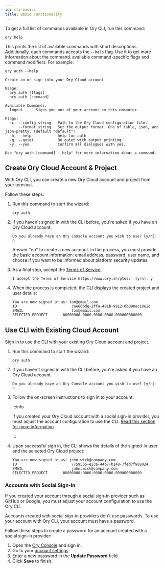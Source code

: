 ```yaml
---
id: cli-basics
title: Basic Functionality
---
```


To get a full list of commands available in Ory CLI, run this command:

```shell
ory help
```

This prints the list of available commands with short descriptions.
Additionally, each commands accepts the `--help` flag. Use it to get more
information about the command, available command-specific flags and command
modifiers. For example:

```shell
ory auth --help

Create an or sign into your Ory Cloud account

Usage:
  ory auth [flags]
  ory auth [command]

Available Commands:
  logout      Signs you out of your account on this computer.

Flags:
  -c, --config string   Path to the Ory Cloud configuration file.
      --format string   Set the output format. One of table, json, and json-pretty. (default "default")
  -h, --help            help for auth
  -q, --quiet           Be quiet with output printing.
  -y, --yes             Confirm all dialogues with yes.

Use "ory auth [command] --help" for more information about a command.
```

## Create Ory Cloud Account & Project

With Ory CLI, you can create a new Ory Cloud account and project from your
terminal.

Follow these steps:

1. Run this command to start the wizard:

   ```shell
   ory auth
   ```

2. If you haven't signed in with the CLI before, you're asked if you have an Ory
   Cloud account.

   ```shell
   Do you already have an Ory Console account you wish to use? [y/n]: n
   ```

   Answer "no" to create a new account. In the process, you must provide the basic
   account information: email address, password, user name, and choose if you want
   to be informed about platform security updates.

3. As a final step, accept the [Terms of Service](https://www.ory.sh/ptos).

   ```shell
   I accept the Terms of Service https://www.ory.sh/ptos:  [y/n]: y
   ```

4. When the process is completed, the CLI displays the created project and user
   details:

   ```text
   You are now signed in as: tom@email.com
   ID			              cae666dg-2ffa-491b-9912-6b090ec10e1c
   EMAIL			          tom@email.com
   SELECTED_PROJECT	      00000000-0000-0000-0000-000000000000
   ```

## Use CLI with Existing Cloud Account

Sign in to use the CLI with your existing Ory Cloud account and project.

1. Run this command to start the wizard:

   ```shell
   ory auth
   ```

2. If you haven't signed in with the CLI before, you're asked if you have an Ory
   Cloud account.

   ```shell
   Do you already have an Ory Console account you wish to use? [y/n]: n
   ```

3. Follow the on-screen instructions to sign in to your account.

   :::info

   If you created your Ory Cloud account with a social sign-in provider, you must
   adjust the account configuration to use the CLI.
   [Read this section for more information](#accounts-with-social-sign-in).

   :::

4. Upon successful sign in, the CLI shows the details of the signed-in user and
   the selected Ory Cloud project:

   ```text
   You are now signed in as: john.wick@company.com
   ID			              7759555-e23a-44b7-b148-7fed7f908024
   EMAIL			          john.wick@company.com
   SELECTED_PROJECT	      00000000-0000-0000-0000-000000000000
   ```

### Accounts with Social Sign-In

If you created your account through a social sign-in provider such as GitHub or
Google, you must adjust your account configuration to use the Ory CLI.

Accounts created with social sign-in providers don't use passwords. To use your
account with Ory CLI, your account must have a password.

Follow these steps to create a password for an account created with a social
sign-in provider:

1. Open the [Ory Console](https://console.ory.sh/) and sign in.
2. Go to your [account settings](https://console.ory.sh/settings).
3. Enter a new password in the **Update Password** field.
4. Click **Save** to finish.
